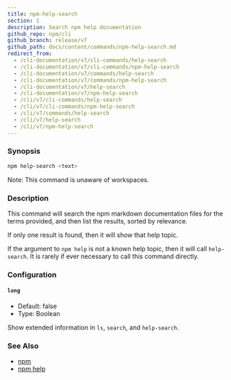 ```yaml
---
title: npm-help-search
section: 1
description: Search npm help documentation
github_repo: npm/cli
github_branch: release/v7
github_path: docs/content/commands/npm-help-search.md
redirect_from:
  - /cli-documentation/v7/cli-commands/help-search
  - /cli-documentation/v7/cli-commands/npm-help-search
  - /cli-documentation/v7/commands/help-search
  - /cli-documentation/v7/commands/npm-help-search
  - /cli-documentation/v7/help-search
  - /cli-documentation/v7/npm-help-search
  - /cli/v7/cli-commands/help-search
  - /cli/v7/cli-commands/npm-help-search
  - /cli/v7/commands/help-search
  - /cli/v7/help-search
  - /cli/v7/npm-help-search
---
```


### Synopsis

```bash
npm help-search <text>
```

Note: This command is unaware of workspaces.

### Description

This command will search the npm markdown documentation files for the terms provided, and then list the results, sorted by relevance.

If only one result is found, then it will show that help topic.

If the argument to `npm help` is not a known help topic, then it will call `help-search`. It is rarely if ever necessary to call this command directly.

### Configuration

#### `long`

- Default: false
- Type: Boolean

Show extended information in `ls`, `search`, and `help-search`.

### See Also

- [npm](/cli/v7/commands/npm)
- [npm help](/cli/v7/commands/npm-help)
